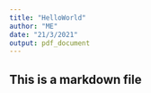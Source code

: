 ```yaml
---
title: "HelloWorld"
author: "ME"
date: "21/3/2021"
output: pdf_document
---
```


## This is a markdown file

